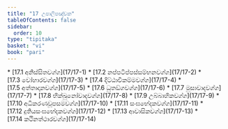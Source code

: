 ```yaml
---
title: "17 උපාලිපඤ්චක"
tableOfContents: false
sidebar:
  order: 10
type: "tipitaka"
basket: "vi"
book: "pari"
---
```



<DynamicBreadcrumb />



<TableOfContents book="pari" section="17">
* [17.1 අනිස්සිතවග්ග](17/17-1)
* [17.2 නප්පටිප්පස්සම්භනවග්ග](17/17-2)
* [17.3 වෝහාරවග්ග](17/17-3)
* [17.4 දිට්ඨාවිකම්මවග්ග](17/17-4)
* [17.5 අත්තාදානවග්ග](17/17-5)
* [17.6 ධුතඞ්ගවග්ග](17/17-6)
* [17.7 මුසාවාදවග්ග](17/17-7)
* [17.8 භික්ඛුනෝවාදවග්ග](17/17-8)
* [17.9 උබ්බාහිකවග්ග](17/17-9)
* [17.10 අධිකරණවූපසමවග්ග](17/17-10)
* [17.11 සංඝභේදකවග්ග](17/17-11)
* [17.12 දුතියසංඝභේදකවග්ග](17/17-12)
* [17.13 ආවාසිකවග්ග](17/17-13)
* [17.14 කථිනත්ථාරවග්ග](17/17-14)
</TableOfContents>